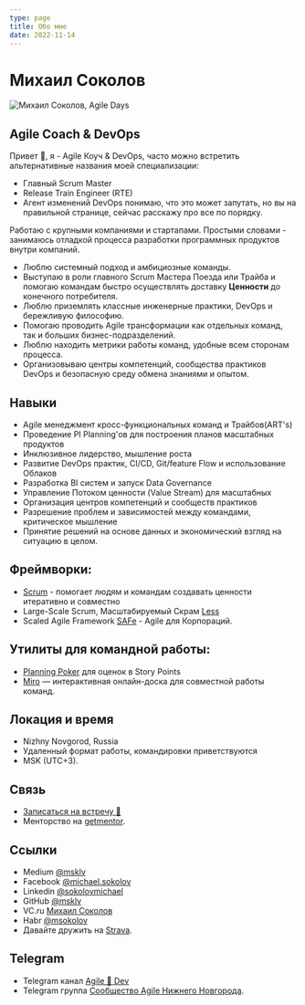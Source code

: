 ```yaml
---
type: page
title: Обо мне
date: 2022-11-14
---
```


# Михаил Соколов



<Image
  src="/images/michael-sokolov-agile-days.jpeg"
  alt="Михаил Соколов, Agile Days"
  width={450}
  height={450}
  priority
  className="next-image logo"
/>


## Agile Coach & DevOps

Привет 👋, я - Agile Коуч & DevOps, часто можно встретить альтернативные названия моей специализации:
 - Главный Scrum Master
 - Release Train Engineer (RTE)
 - Агент изменений DevOps
понимаю, что это может запутать, но вы на правильной странице, сейчас расскажу про все по порядку. 

Работаю с крупными компаниями и стартапами.
Простыми словами - занимаюсь отладкой процесса разработки программных продуктов внутри компаний.
 - Люблю системный подход и амбициозные команды.
 - Выступаю в роли главного Scrum Мастера Поезда или Трайба и помогаю командам быстро осуществлять доставку **Ценности** до конечного потребителя.
 - Люблю приземлять классные инженерные практики, DevOps и бережливую философию.
 - Помогаю проводить Agile трансформации как отдельных команд, так и больших бизнес-подразделений.  
 - Люблю находить метрики работы команд, удобные всем сторонам процесса.
 - Организовываю центры компетенций, сообщества практиков DevOps и безопасную среду обмена знаниями и опытом.



## Навыки
 - Agile менеджмент кросс-функциональных команд и Трайбов(ART's)
 - Проведение PI Planning'ов для построения планов масштабных продуктов
 - Инклюзивное лидерство, мышление роста
 - Развитие DevOps практик, CI/CD, Git/feature Flow и использование Облаков
 - Разработка BI систем и запуск Data Governance
 - Управление Потоком ценности (Value Stream) для масштабных
 - Организация центров компетенций и сообществ практиков
 - Разрешение проблем и зависимостей между командами, критическое мышление
 - Принятие решений на основе данных и экономический взгляд на ситуацию в целом.


## Фреймворки: 
 - [Scrum](https://www.scrum.org/) - помогает людям и командам создавать ценности итеративно и совместно
 - Large-Scale Scrum, Масштабируемый Скрам [Less](https://less.works/ru)
 - Scaled Agile Framework [SAFe](https://www.scaledagileframework.com/) - Agile для Корпораций.


## Утилиты для командной работы:  
 - [Planning Poker](https://pp.sokolov.im/) для оценок в Story Points
 - [Miro](https://miro.com/ru/) — интерактивная онлайн-доска для совместной работы команд.


 ## Локация и время 
 - Nizhny Novgorod, Russia
 - Удаленный формат работы, командировки приветствуются 
 - MSK (UTC+3).


## Связь
  - [Записаться на встречу 📆 ](https://calendly.com/msokolov)
  - Менторство на [getmentor](https://getmentor.dev/mentor/mihail-sokolov-819).

## Ссылки
  - Medium [@msklv](https://msklv.medium.com)
  - Facebook [@michael.sokolov](hhttps://www.facebook.com/michael.sokolov)
  - Linkedin [@sokolovmichael](https://www.linkedin.com/in/sokolovmichael)
  - GitHub [@msklv](https://github.com/msklv)
  - VC.ru [Михаил Соколов](https://vc.ru/u/442842-mihail-sokolov)
  - Habr [@msokolov](https://habr.com/ru/users/msokolov/)
  - Давайте дружить на [Strava](https://strava.com/athletes/16677495).

## Telegram
  - Telegram канал [Agile 🚀 Dev](https://t.me/agile4dev)
  - Telegram группа [Сообщество Agile Нижнего Новгорода](https://t.me/agile_nn).

  